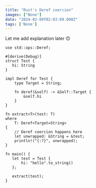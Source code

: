 ```yaml
---
title: "Rust's Deref coercion"
images: ["None"]
date: "2024-02-09T02:03:09.000Z"
tags: ['None']
---
```


<TOCInline toc={props.toc} asDisclosure />
Let me add explanation later 🙃

```
use std::ops::Deref;

#[derive(Debug)] 
struct Test {
   hi: String
}

impl Deref for Test {
    type Target = String;
    
    fn deref(&self) -> &Self::Target {
        &self.hi
    }
}

fn extract<T>(test: T) 
where
    T: Deref<Target=String> 
{
    // Deref coercion happens here
    let unwrapped: &String = &test; 
    println!("{:?}", unwrapped);
}

fn main() {
   let test = Test { 
       hi: "hello".to_string() 
   };
   
   extract(test); 
}
```
